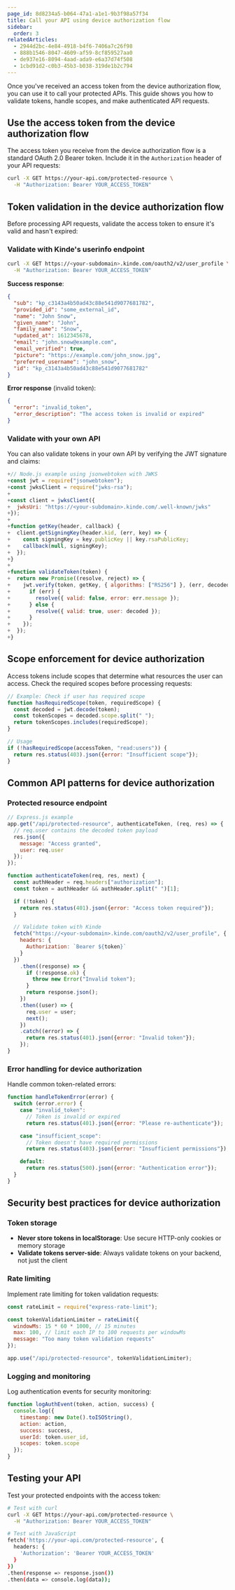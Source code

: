 ```yaml
---
page_id: 8d8234a5-b064-47a1-a1e1-9b3f98a57f34
title: Call your API using device authorization flow
sidebar:
  order: 3
relatedArticles:
  - 2944d2bc-4e84-4918-b4f6-7406a7c26f98
  - 888b1546-8047-4609-af59-8cf859527aa0
  - de937e16-8094-4aad-ada9-e6a37d74f508
  - 1cbd91d2-c0b3-45b3-b038-319de1b2c794
---
```


Once you've received an access token from the device authorization flow, you can use it to call your protected APIs. This guide shows you how to validate tokens, handle scopes, and make authenticated API requests.

## Use the access token from the device authorization flow

The access token you receive from the device authorization flow is a standard OAuth 2.0 Bearer token. Include it in the `Authorization` header of your API requests:

```bash
curl -X GET https://your-api.com/protected-resource \
  -H "Authorization: Bearer YOUR_ACCESS_TOKEN"
```

## Token validation in the device authorization flow

Before processing API requests, validate the access token to ensure it's valid and hasn't expired:

### Validate with Kinde's userinfo endpoint

```bash
curl -X GET https://<your-subdomain>.kinde.com/oauth2/v2/user_profile \
  -H "Authorization: Bearer YOUR_ACCESS_TOKEN"
```

**Success response**:

```json
{
  "sub": "kp_c3143a4b50ad43c88e541d9077681782",
  "provided_id": "some_external_id",
  "name": "John Snow",
  "given_name": "John",
  "family_name": "Snow",
  "updated_at": 1612345678,
  "email": "john.snow@example.com",
  "email_verified": true,
  "picture": "https://example.com/john_snow.jpg",
  "preferred_username": "john_snow",
  "id": "kp_c3143a4b50ad43c88e541d9077681782"
}
```

**Error response** (invalid token):

```json
{
  "error": "invalid_token",
  "error_description": "The access token is invalid or expired"
}
```

### Validate with your own API

You can also validate tokens in your own API by verifying the JWT signature and claims:

```javascript
+// Node.js example using jsonwebtoken with JWKS
+const jwt = require("jsonwebtoken");
+const jwksClient = require("jwks-rsa");
+
+const client = jwksClient({
+  jwksUri: "https://<your-subdomain>.kinde.com/.well-known/jwks"
+});
+
+function getKey(header, callback) {
+  client.getSigningKey(header.kid, (err, key) => {
+    const signingKey = key.publicKey || key.rsaPublicKey;
+    callback(null, signingKey);
+  });
+}
+
+function validateToken(token) {
+  return new Promise((resolve, reject) => {
+    jwt.verify(token, getKey, { algorithms: ["RS256"] }, (err, decoded) => {
+      if (err) {
+        resolve({ valid: false, error: err.message });
+      } else {
+        resolve({ valid: true, user: decoded });
+      }
+    });
+  });
+}
```

## Scope enforcement for device authorization

Access tokens include scopes that determine what resources the user can access. Check the required scopes before processing requests:

```javascript
// Example: Check if user has required scope
function hasRequiredScope(token, requiredScope) {
  const decoded = jwt.decode(token);
  const tokenScopes = decoded.scope.split(" ");
  return tokenScopes.includes(requiredScope);
}

// Usage
if (!hasRequiredScope(accessToken, "read:users")) {
  return res.status(403).json({error: "Insufficient scope"});
}
```

## Common API patterns for device authorization

### Protected resource endpoint

```javascript
// Express.js example
app.get("/api/protected-resource", authenticateToken, (req, res) => {
  // req.user contains the decoded token payload
  res.json({
    message: "Access granted",
    user: req.user
  });
});

function authenticateToken(req, res, next) {
  const authHeader = req.headers["authorization"];
  const token = authHeader && authHeader.split(" ")[1];

  if (!token) {
    return res.status(401).json({error: "Access token required"});
  }

  // Validate token with Kinde
  fetch("https://<your-subdomain>.kinde.com/oauth2/v2/user_profile", {
    headers: {
      Authorization: `Bearer ${token}`
    }
  })
    .then((response) => {
      if (!response.ok) {
        throw new Error("Invalid token");
      }
      return response.json();
    })
    .then((user) => {
      req.user = user;
      next();
    })
    .catch((error) => {
      return res.status(401).json({error: "Invalid token"});
    });
}
```

### Error handling for device authorization

Handle common token-related errors:

```javascript
function handleTokenError(error) {
  switch (error.error) {
    case "invalid_token":
      // Token is invalid or expired
      return res.status(401).json({error: "Please re-authenticate"});

    case "insufficient_scope":
      // Token doesn't have required permissions
      return res.status(403).json({error: "Insufficient permissions"});

    default:
      return res.status(500).json({error: "Authentication error"});
  }
}
```

## Security best practices for device authorization

### Token storage

- **Never store tokens in localStorage**: Use secure HTTP-only cookies or memory storage
- **Validate tokens server-side**: Always validate tokens on your backend, not just the client

### Rate limiting

Implement rate limiting for token validation requests:

```javascript
const rateLimit = require("express-rate-limit");

const tokenValidationLimiter = rateLimit({
  windowMs: 15 * 60 * 1000, // 15 minutes
  max: 100, // limit each IP to 100 requests per windowMs
  message: "Too many token validation requests"
});

app.use("/api/protected-resource", tokenValidationLimiter);
```

### Logging and monitoring

Log authentication events for security monitoring:

```javascript
function logAuthEvent(token, action, success) {
  console.log({
    timestamp: new Date().toISOString(),
    action: action,
    success: success,
    userId: token.user_id,
    scopes: token.scope
  });
}
```

## Testing your API

Test your protected endpoints with the access token:

```bash
# Test with curl
curl -X GET https://your-api.com/protected-resource \
  -H "Authorization: Bearer YOUR_ACCESS_TOKEN"

# Test with JavaScript
fetch('https://your-api.com/protected-resource', {
  headers: {
    'Authorization': 'Bearer YOUR_ACCESS_TOKEN'
  }
})
.then(response => response.json())
.then(data => console.log(data));
```
